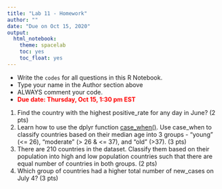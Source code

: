 ```yaml
---
title: "Lab 11 - Homework"
author: ""
date: "Due on Oct 15, 2020"
output: 
  html_notebook:
    theme: spacelab
    toc: yes
    toc_float: yes
---
```


- Write the `codes` for all questions in this R Notebook.
- Type your name in the Author section above
- ALWAYS comment your code.
- **<span style="color:red"> Due date: Thursday, Oct 15, 1:30 pm EST</span>**

1. Find the country with the highest positive_rate for any day in June? (2 pts)
2. Learn how to use the dplyr function [case_when()](https://dplyr.tidyverse.org/reference/case_when.html). Use case_when to classify countries based on their median age into 3 groups - "young" (<= 26), "moderate" (> 26 & <= 37), and "old" (>37). (3 pts)
3. There are 210 countries in the dataset. Classify them based on their population into high and low population countries such that there are equal number of countries in both groups. (2 pts)
4. Which group of countries had a higher total number of new_cases on July 4? (3 pts)